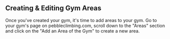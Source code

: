 ## Creating & Editing Gym Areas

Once you've created your gym, it's time to add areas to your gym. Go to your gym's page on pebbleclimbing.com, scroll down to the "Areas" section and click on the "Add an Area of the Gym" to create a new area.
